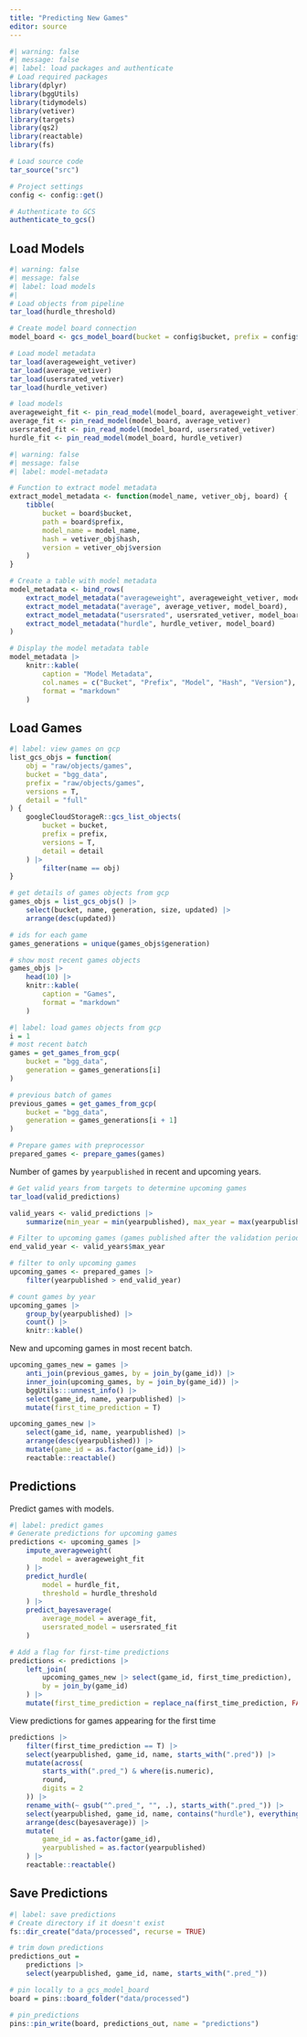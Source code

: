 ```yaml
---
title: "Predicting New Games"
editor: source
---
```

```r
#| warning: false
#| message: false
#| label: load packages and authenticate
# Load required packages
library(dplyr)
library(bggUtils)
library(tidymodels)
library(vetiver)
library(targets)
library(qs2)
library(reactable)
library(fs)

# Load source code
tar_source("src")

# Project settings
config <- config::get()

# Authenticate to GCS
authenticate_to_gcs()
```

## Load Models

```r
#| warning: false
#| message: false
#| label: load models
#|
# Load objects from pipeline
tar_load(hurdle_threshold)

# Create model board connection
model_board <- gcs_model_board(bucket = config$bucket, prefix = config$board)

# Load model metadata
tar_load(averageweight_vetiver)
tar_load(average_vetiver)
tar_load(usersrated_vetiver)
tar_load(hurdle_vetiver)

# load models
averageweight_fit <- pin_read_model(model_board, averageweight_vetiver)
average_fit <- pin_read_model(model_board, average_vetiver)
usersrated_fit <- pin_read_model(model_board, usersrated_vetiver)
hurdle_fit <- pin_read_model(model_board, hurdle_vetiver)
```

```r
#| warning: false
#| message: false
#| label: model-metadata

# Function to extract model metadata
extract_model_metadata <- function(model_name, vetiver_obj, board) {
    tibble(
        bucket = board$bucket,
        path = board$prefix,
        model_name = model_name,
        hash = vetiver_obj$hash,
        version = vetiver_obj$version
    )
}

# Create a table with model metadata
model_metadata <- bind_rows(
    extract_model_metadata("averageweight", averageweight_vetiver, model_board),
    extract_model_metadata("average", average_vetiver, model_board),
    extract_model_metadata("usersrated", usersrated_vetiver, model_board),
    extract_model_metadata("hurdle", hurdle_vetiver, model_board)
)

# Display the model metadata table
model_metadata |>
    knitr::kable(
        caption = "Model Metadata",
        col.names = c("Bucket", "Prefix", "Model", "Hash", "Version"),
        format = "markdown"
    )
```

## Load Games

```r
#| label: view games on gcp
list_gcs_objs = function(
    obj = "raw/objects/games",
    bucket = "bgg_data",
    prefix = "raw/objects/games",
    versions = T,
    detail = "full"
) {
    googleCloudStorageR::gcs_list_objects(
        bucket = bucket,
        prefix = prefix,
        versions = T,
        detail = detail
    ) |>
        filter(name == obj)
}

# get details of games objects from gcp
games_objs = list_gcs_objs() |>
    select(bucket, name, generation, size, updated) |>
    arrange(desc(updated))

# ids for each game
games_generations = unique(games_objs$generation)

# show most recent games objects
games_objs |>
    head(10) |>
    knitr::kable(
        caption = "Games",
        format = "markdown"
    )
```

```r
#| label: load games objects from gcp
i = 1
# most recent batch
games = get_games_from_gcp(
    bucket = "bgg_data",
    generation = games_generations[i]
)

# previous batch of games
previous_games = get_games_from_gcp(
    bucket = "bgg_data",
    generation = games_generations[i + 1]
)

# Prepare games with preprocessor
prepared_games <- prepare_games(games)
```

Number of games by `yearpublished` in recent and upcoming years.

```r
# Get valid years from targets to determine upcoming games
tar_load(valid_predictions)

valid_years <- valid_predictions |>
    summarize(min_year = min(yearpublished), max_year = max(yearpublished))

# Filter to upcoming games (games published after the validation period)
end_valid_year <- valid_years$max_year

# filter to only upcoming games
upcoming_games <- prepared_games |>
    filter(yearpublished > end_valid_year)

# count games by year
upcoming_games |>
    group_by(yearpublished) |>
    count() |>
    knitr::kable()

```

New and upcoming games in most recent batch.

```r

upcoming_games_new = games |>
    anti_join(previous_games, by = join_by(game_id)) |>
    inner_join(upcoming_games, by = join_by(game_id)) |>
    bggUtils:::unnest_info() |>
    select(game_id, name, yearpublished) |>
    mutate(first_time_prediction = T)

upcoming_games_new |>
    select(game_id, name, yearpublished) |>
    arrange(desc(yearpublished)) |>
    mutate(game_id = as.factor(game_id)) |>
    reactable::reactable()

```

## Predictions

Predict games with models.

```r
#| label: predict games
# Generate predictions for upcoming games
predictions <- upcoming_games |>
    impute_averageweight(
        model = averageweight_fit
    ) |>
    predict_hurdle(
        model = hurdle_fit,
        threshold = hurdle_threshold
    ) |>
    predict_bayesaverage(
        average_model = average_fit,
        usersrated_model = usersrated_fit
    )

# Add a flag for first-time predictions
predictions <- predictions |>
    left_join(
        upcoming_games_new |> select(game_id, first_time_prediction),
        by = join_by(game_id)
    ) |>
    mutate(first_time_prediction = replace_na(first_time_prediction, FALSE))

```

View predictions for games appearing for the first time

```r
predictions |>
    filter(first_time_prediction == T) |>
    select(yearpublished, game_id, name, starts_with(".pred")) |>
    mutate(across(
        starts_with(".pred_") & where(is.numeric),
        round,
        digits = 2
    )) |>
    rename_with(~ gsub("^.pred_", "", .), starts_with(".pred_")) |>
    select(yearpublished, game_id, name, contains("hurdle"), everything()) |>
    arrange(desc(bayesaverage)) |>
    mutate(
        game_id = as.factor(game_id),
        yearpublished = as.factor(yearpublished)
    ) |>
    reactable::reactable()

```

## Save Predictions

```r
#| label: save predictions
# Create directory if it doesn't exist
fs::dir_create("data/processed", recurse = TRUE)

# trim down predictions
predictions_out =
    predictions |>
    select(yearpublished, game_id, name, starts_with(".pred_"))

# pin locally to a gcs_model_board
board = pins::board_folder("data/processed")

# pin_predictions
pins::pin_write(board, predictions_out, name = "predictions")
```